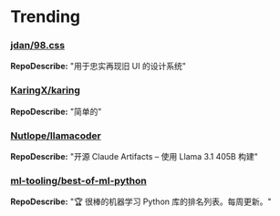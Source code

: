 
# Trending

### [jdan/98.css](https://github.com/jdan/98.css)
**RepoDescribe:** "用于忠实再现旧 UI 的设计系统"
  

### [KaringX/karing](https://github.com/KaringX/karing)
**RepoDescribe:** "简单的"
  

### [Nutlope/llamacoder](https://github.com/Nutlope/llamacoder)
**RepoDescribe:** "开源 Claude Artifacts – 使用 Llama 3.1 405B 构建"
  

### [ml-tooling/best-of-ml-python](https://github.com/ml-tooling/best-of-ml-python)
**RepoDescribe:** "🏆 很棒的机器学习 Python 库的排名列表。每周更新。"
  